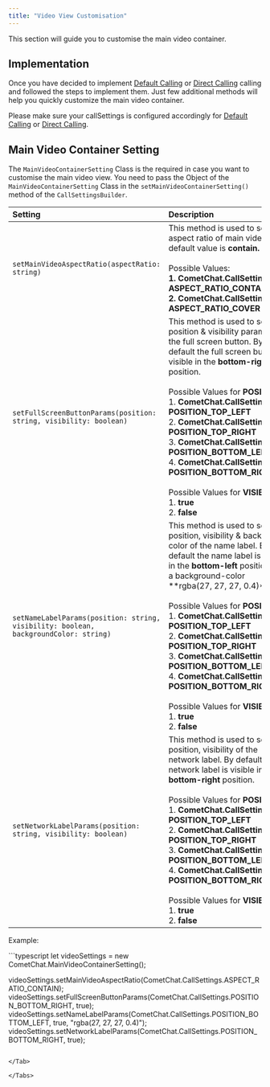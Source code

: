 ```yaml
---
title: "Video View Customisation"
---
```




This section will guide you to customise the main video container.

## Implementation

Once you have decided to implement [Default Calling](/sdk/javascript/default-call) or [Direct Calling](/sdk/javascript/direct-call) calling and followed the steps to implement them. Just few additional methods will help you quickly customize the main video container.

Please make sure your callSettings is configured accordingly for [Default Calling](/sdk/javascript/default-call) or [Direct Calling](/sdk/javascript/direct-call).

## Main Video Container Setting

The `MainVideoContainerSetting` Class is the required in case you want to customise the main video view. You need to pass the Object of the `MainVideoContainerSetting` Class in the `setMainVideoContainerSetting()` method of the `CallSettingsBuilder`.

| Setting                                                                              | Description                                                                                                                                                                                                                                                                                                                                                                                                                                                                                                                          |
| :------------------------------------------------------------------------------------ | :------------------------------------------------------------------------------------------------------------------------------------------------------------------------------------------------------------------------------------------------------------------------------------------------------------------------------------------------------------------------------------------------------------------------------------------------------------------------------------------------------------------------------------ |
| `setMainVideoAspectRatio(aspectRatio: string)`                                       | This method is used to set the aspect ratio of main video. The default value is **contain.** <br /><br />Possible Values: <br />**1. CometChat.CallSettings. ASPECT\_RATIO\_CONTAIN\*\*\*\***<br />**2. CometChat.CallSettings. ASPECT\_RATIO\_COVER**                                                                                                                                                                                                                                                                                                           |
| `setFullScreenButtonParams(position: string, visibility: boolean)`                   | This method is used to set the position & visibility parameter of the full screen button. By default the full screen button is visible in the **bottom-right** position. <br /><br />Possible Values for **POSITION:** <br />1. **CometChat.CallSettings. POSITION\_TOP\_LEFT** <br />2. **CometChat.CallSettings. POSITION\_TOP\_RIGHT**<br />3. **CometChat.CallSettings. POSITION\_BOTTOM\_LEFT** <br />4. **CometChat.CallSettings. POSITION\_BOTTOM\_RIGHT**<br /><br />Possible Values for **VISIBILITY:** <br />1. **true** <br />2. **false**                                             |
| `setNameLabelParams(position: string, visibility: boolean, backgroundColor: string)` | This method is used to set the position, visibility & background color of the name label. By default the name label is visible in the **bottom-left** position with a background-color \*\*rgba(27, 27, 27, 0.4)\*\*<br /><br />Possible Values for **POSITION:** <br />1. **CometChat.CallSettings. POSITION\_TOP\_LEFT** <br />2. **CometChat.CallSettings. POSITION\_TOP\_RIGHT**<br />3. **CometChat.CallSettings. POSITION\_BOTTOM\_LEFT** <br />4. **CometChat.CallSettings. POSITION\_BOTTOM\_RIGHT**<br /><br />Possible Values for **VISIBILITY:** <br />1. **true** <br />2. **false** |
| `setNetworkLabelParams(position: string, visibility: boolean)`                       | This method is used to set the position, visibility of the network label. By default the network label is visible in the **bottom-right** position.<br /><br />Possible Values for **POSITION:** <br />1. **CometChat.CallSettings. POSITION\_TOP\_LEFT** <br />2. **CometChat.CallSettings. POSITION\_TOP\_RIGHT**<br />3. **CometChat.CallSettings. POSITION\_BOTTOM\_LEFT** <br />4. **CometChat.CallSettings. POSITION\_BOTTOM\_RIGHT**<br /><br />Possible Values for **VISIBILITY:** <br />1. **true** <br />2. **false**                                                                  |

Example:

<Tabs>
<Tab title="TypeScript">
```typescript
let videoSettings = new CometChat.MainVideoContainerSetting();

videoSettings.setMainVideoAspectRatio(CometChat.CallSettings.ASPECT_RATIO_CONTAIN);	
videoSettings.setFullScreenButtonParams(CometChat.CallSettings.POSITION_BOTTOM_RIGHT, true);
videoSettings.setNameLabelParams(CometChat.CallSettings.POSITION_BOTTOM_LEFT, true, "rgba(27, 27, 27, 0.4)");
videoSettings.setNetworkLabelParams(CometChat.CallSettings.POSITION_BOTTOM_RIGHT, true); 
```

</Tab>

</Tabs>
